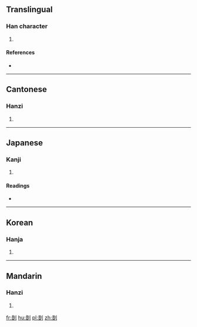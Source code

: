 ==Translingual==

===Han character===
{{Han char|rn=18|rad=刀|as=08|sn=10|four=4260<sub>0</sub>|canj=廿日中弓 (TALN)|ids=⿰[[昔]][[刂]]}}

# {{defn|Han|sort=刀08}}

====References====
* {{Han ref|kx=0140.300|dkj=02026|dj=0320.040|hdz=10343.130|uh=5252|ud=21074|bh=D0E8|bd=53480}}

----

==Cantonese==

===Hanzi===
{{yue-hanzi|jyut=|y=cho4}}

# {{defn|lang=yue|sort=刀08}}

----

==Japanese==

===Kanji===
{{ja-kanji|grade=|rs=刀08}}

# {{defn|lang=ja|sort=刀08}}

====Readings====
* {{ja-readings|on=[[さく]] (saku)|kun=[[きりみがく]] (kirimigaku)}}

----

==Korean==

===Hanja===
{{ko-hanja|hangeul=[[착]], [[작]]|rv=chak, jak|mr=ch'ak, chak}}

# {{defn|lang=ko|sort=刀08}}

----

==Mandarin==

===Hanzi===
{{cmn-hanzi|pin=[[cuò]] ([[cuo4]])|wg=ts'o<sup>4</sup>}}

# {{defn|lang=cmn|sort=刀08}}

[[fr:剒]]
[[hu:剒]]
[[pl:剒]]
[[zh:剒]]